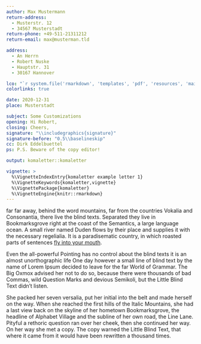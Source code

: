 ```yaml
---
author: Max Mustermann
return-address: 
  - Musterstr. 12
  - 34567 Musterstadt
return-phone: +49-511-21311212
return-email: max@musterman.tld

address:
  - An Herrn
  - Robert Nuske
  - Hauptstr. 31
  - 30167 Hannover

lco: "`r system.file('rmarkdown', 'templates', 'pdf', 'resources', 'maintainersDelight', package='komaletter')`"
colorlinks: true

date: 2020-12-31
place: Musterstadt

subject: Some Customizations
opening: Hi Robert,
closing: Cheers,
signature: "\\includegraphics{signature}"
signature-before: "0.5\\baselineskip"
cc: Dirk Eddelbuettel
ps: P.S. Beware of the copy editor!

output: komaletter::komaletter

vignette: >
  %\VignetteIndexEntry{komaletter example letter 1}
  %\VignetteKeywords{komaletter,vignette}
  %\VignettePackage{komaletter}
  %\VignetteEngine{knitr::rmarkdown}
---
```


far far away, behind the word mountains, far from the countries 
Vokalia and Consonantia, there live the blind texts. Separated they 
live in Bookmarksgrove right at the coast of the Semantics, a large 
language ocean. A small river named Duden flows by their place and 
supplies it with the necessary regelialia. It is a paradisematic 
country, in which roasted parts of sentences [fly into your mouth](www.example.tld).

Even the all-powerful Pointing has no control about the blind texts it
is an almost unorthographic life One day however a small line of blind
text by the name of Lorem Ipsum decided to leave for the far World of
Grammar. The Big Oxmox advised her not to do so, because there were
thousands of bad Commas, wild Question Marks and devious Semikoli, but
the Little Blind Text didn't listen.

She packed her seven versalia, put her initial into the belt and made
herself on the way. When she reached the first hills of the Italic
Mountains, she had a last view back on the skyline of her hometown
Bookmarksgrove, the headline of Alphabet Village and the subline of
her own road, the Line Lane. Pityful a rethoric question ran over her
cheek, then she continued her way. On her way she met a copy. The copy
warned the Little Blind Text, that where it came from it would have
been rewritten a thousand times.
